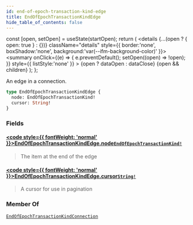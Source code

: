```yaml
---
id: end-of-epoch-transaction-kind-edge
title: EndOfEpochTransactionKindEdge
hide_table_of_contents: false
---
```









  const [open, setOpen] = useState(startOpen);
  return (
    <details {...(open ? { open: true } : {})} className="details" style={{ border:'none', boxShadow:'none', background:'var(--ifm-background-color)' }}>
      <summary
        onClick={(e) => {
          e.preventDefault();
          setOpen((open) => !open);
        }}
        style={{ listStyle:'none' }}
      >
      {open ? dataOpen : dataClose}
      </summary>
      {open && children}
    </details>
  );
};








An edge in a connection.


```graphql
type EndOfEpochTransactionKindEdge {
  node: EndOfEpochTransactionKind!
  cursor: String!
}
```




### Fields

#### [<code style={{ fontWeight: 'normal' }}>EndOfEpochTransactionKindEdge.<b>node</b></code>](#)<Bullet />[`EndOfEpochTransactionKind!`](/references/sui-api/graphql/reference/unions/end-of-epoch-transaction-kind) <Badge class="badge badge--secondary" text="non-null"/> <Badge class="badge badge--secondary" text="union"/> 
> 
> 
> The item at the end of the edge
> 

#### [<code style={{ fontWeight: 'normal' }}>EndOfEpochTransactionKindEdge.<b>cursor</b></code>](#)<Bullet />[`String!`](/references/sui-api/graphql/reference/scalars/string) <Badge class="badge badge--secondary" text="non-null"/> <Badge class="badge badge--secondary" text="scalar"/> 
> 
> 
> A cursor for use in pagination
> 



### Member Of

[`EndOfEpochTransactionKindConnection`](/references/sui-api/graphql/reference/objects/end-of-epoch-transaction-kind-connection)  <Badge class="badge badge--secondary" text="object"/>

